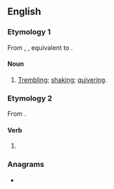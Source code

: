 ==English==

===Etymology 1===
From {{inh|en|enm|*beverynge}}, {{m|enm|beuerynge}}, equivalent to {{suffix|en|bever|ing}}.

====Noun====
{{en-noun|-}}

# [[trembling|Trembling]]; [[shaking]]; [[quivering]].

===Etymology 2===
From {{suffix|en|bever|ing}}.

====Verb====
{{head|en|verb form}}

# {{present participle of|en|bever|nocat=1}}

===Anagrams===
* {{anagrams|en|a=beeginrv|Bergevin}}